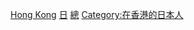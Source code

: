 {{Catnav|頁面分類|人物|各國人物|日本人|日本政治人物}}
{{Catnav|頁面分類|人物|各國人物|各國政治人物|日本政治人物}}

[[Category:日本殖民地总督|Hong Kong]]
[[Category:香港總督|日]]
[[Category:香港日佔時期|總]]
[[Category:在香港的日本人|Category:在香港的日本人]]